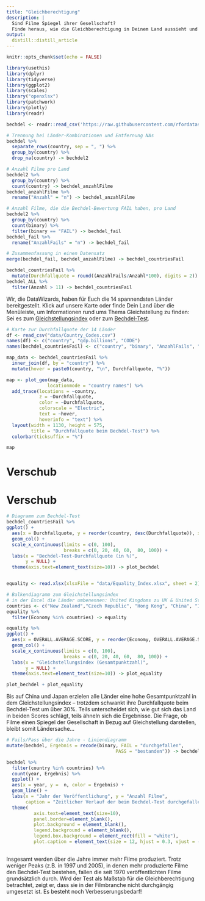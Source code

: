 ```yaml
---
title: "Gleichberechtigung"
description: |
  Sind Filme Spiegel ihrer Gesellschaft?  
  Finde heraus, wie die Gleichberechtigung in Deinem Land aussieht und ob sie sich in der Filmwelt widerspiegelt!
output:
  distill::distill_article
---
```


```r
knitr::opts_chunk$set(echo = FALSE)

library(usethis)
library(dplyr)
library(tidyverse)
library(ggplot2)
library(scales)
library("openxlsx")
library(patchwork)
library(plotly)
library(readr)

bechdel <- readr::read_csv('https://raw.githubusercontent.com/rfordatascience/tidytuesday/master/data/2021/2021-03-09/movies.csv')
```

```r
# Trennung bei Länder-Kombinationen und Entfernung NAs
bechdel %>%
  separate_rows(country, sep = ", ") %>%
  group_by(country) %>%
  drop_na(country) -> bechdel2

# Anzahl Filme pro Land
bechdel2 %>%
  group_by(country) %>%
  count(country) -> bechdel_anzahlFilme
bechdel_anzahlFilme %>%
  rename("Anzahl" = "n") -> bechdel_anzahlFilme

# Anzahl Filme, die die Bechdel-Bewertung FAIL haben, pro Land
bechdel2 %>%
  group_by(country) %>%
  count(binary) %>%
  filter(binary == "FAIL") -> bechdel_fail
bechdel_fail %>%
  rename("AnzahlFails" = "n") -> bechdel_fail

# Zusammenfassung in einen Datensatz
merge(bechdel_fail, bechdel_anzahlFilme) -> bechdel_countriesFail

bechdel_countriesFail %>%
  mutate(Durchfallquote = round((AnzahlFails/Anzahl*100), digits = 2)) -> bechdel_ALL
bechdel_ALL %>%
  filter(Anzahl > 11) -> bechdel_countriesFail
```


Wir, die DataWizards, haben für Euch die 14 spannendsten Länder bereitgestellt. Klick auf unsere Karte oder finde Dein Land über die Menüleiste, um Informationen rund ums Thema Gleichstellung zu finden: Sei es zum [Gleichstellungsindex](Glossar.html) oder zum [Bechdel-Test](Glossar.html).

```r
# Karte zur Durchfallquote der 14 Länder
df <- read_csv("data/Country_Codes.csv")
names(df) <- c("country", "gdp.billions", "CODE")
names(bechdel_countriesFail) <- c("country", "binary", "AnzahlFails", "Anzahl", "Durchfallquote")

map_data <- bechdel_countriesFail %>%
  inner_join(df, by = "country") %>%
  mutate(hover = paste0(country, "\n", Durchfallquote, "%"))

map <- plot_geo(map_data,
               locationmode = "country names") %>%
  add_trace(locations = ~country,
            z = ~Durchfallquote,
            color = ~Durchfallquote,
            colorscale = "Electric",
            text = ~hover,
            hoverinfo = "text") %>%
  layout(width = 1130, height = 575,
         title = "Durchfallquote beim Bechdel-Test") %>%
  colorbar(ticksuffix = "%")

map
```
  
# Verschub
# Verschub
  
```r
# Diagramm zum Bechdel-Test
bechdel_countriesFail %>%
ggplot() +
  aes(x = Durchfallquote, y = reorder(country, desc(Durchfallquote)), xmin = 0, xmax = 100) +
  geom_col() +
  scale_x_continuous(limits = c(0, 100), 
                     breaks = c(0, 20, 40, 60,  80, 100)) +
  labs(x = "Bechdel-Test-Durchfallquote (in %)",
       y = NULL) +
  theme(axis.text=element_text(size=10)) -> plot_bechdel


equality <- read.xlsx(xlsxFile = "data/Equality_Index.xlsx", sheet = 2)

# Balkendiagramm zum Gleichstellungsindex
# in der Excel die Länder umbenennen: United Kingdoms zu UK & United States zu USA
countries <- c("New Zealand","Czech Republic", "Hong Kong", "China", "Italy", "Japan", "Ireland", "USA", "France", "Germany", "UK", "Canada", "Spain", "Australia")
equality %>%
  filter(Economy %in% countries) -> equality

equality %>%
ggplot() +
  aes(x = OVERALL.AVERAGE.SCORE, y = reorder(Economy, OVERALL.AVERAGE.SCORE), xmin = 0, xmax = 100) +
  geom_col() +
  scale_x_continuous(limits = c(0, 100), 
                     breaks = c(0, 20, 40, 60,  80, 100)) +
  labs(x = "Gleichstellungsindex (Gesamtpunktzahl)",
       y = NULL) +
  theme(axis.text=element_text(size=10)) -> plot_equality

plot_bechdel + plot_equality
```

Bis auf China und Japan erzielen alle Länder eine hohe Gesamtpunktzahl in dem Gleichstellungsindex – trotzdem schwankt ihre Durchfallquote beim Bechdel-Test um über 30%. Teils unterscheidet sich, wie gut sich das Land in beiden Scores schlägt, teils ähneln sich die Ergebnisse. Die Frage, ob Filme einen Spiegel der Gesellschaft in Bezug auf Gleichstellung darstellen, bleibt somit Ländersache...

```r
# Fails/Pass über die Jahre - Liniendiagramm
mutate(bechdel, Ergebnis = recode(binary, FAIL = "durchgefallen",
                                        PASS = "bestanden")) -> bechdel

bechdel %>% 
  filter(country %in% countries) %>%
  count(year, Ergebnis) %>%
  ggplot() +
  aes(x = year, y =  n, color = Ergebnis) +
  geom_line() +
  labs(x = "Jahr der Veröffentlichung", y = "Anzahl Filme",
       caption = "Zeitlicher Verlauf der beim Bechdel-Test durchgefallenen vs. bestandenen Filme") +
  theme(
          axis.text=element_text(size=10),    
          panel.border=element_blank(),
          plot.background = element_blank(), 
          legend.background = element_blank(), 
          legend.box.background = element_rect(fill = "white"),
          plot.caption = element_text(size = 12, hjust = 0.3, vjust = -1))
  

```
Insgesamt werden über die Jahre immer mehr Filme produziert. Trotz weniger Peaks (z.B. in 1997 und 2005), in denen mehr produzierte Filme den Bechdel-Test bestehen, fallen die seit 1970 veröffentlichten Filme grundsätzlich durch. Wird der Test als Maßstab für die Gleichberechtigung betrachtet, zeigt er, dass sie in der Filmbranche nicht durchgängig umgesetzt ist. Es besteht noch Verbesserungsbedarf!
